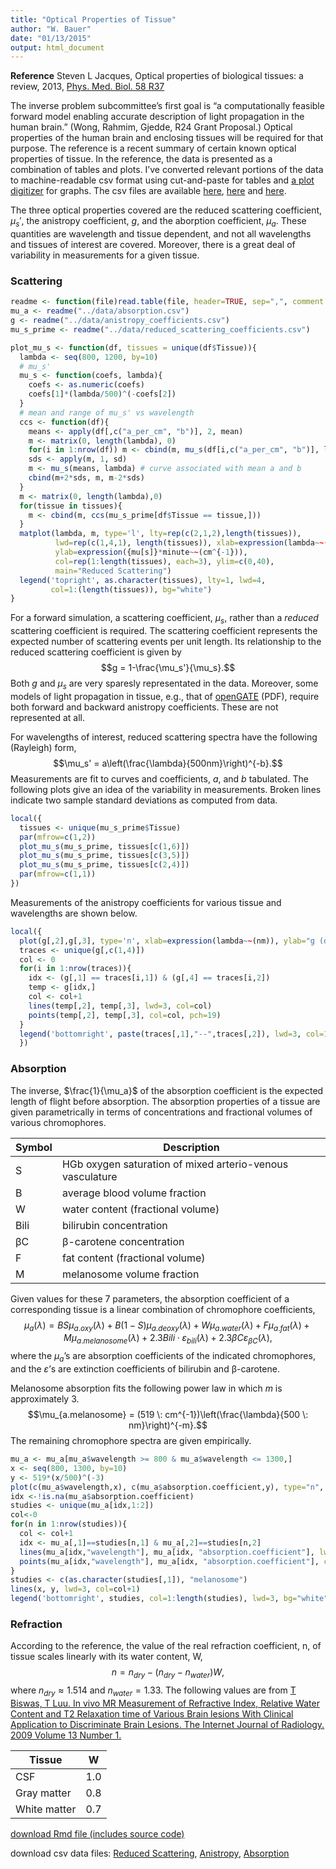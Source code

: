 ```yaml
---
title: "Optical Properties of Tissue"
author: "W. Bauer"
date: "01/13/2015"
output: html_document
---
```


**Reference** Steven L Jacques, Optical properties of biological tissues: a review, 2013, [Phys. Med. Biol. 58 R37](http://iopscience.iop.org/0031-9155/58/11/R37)

The inverse problem subcommittee's first goal is "a computationally feasible forward model enabling accurate description of light propagation in the human brain." (Wong, Rahmim, Gjedde, R24 Grant Proposal.) Optical properties of the human brain and enclosing tissues will be required for that purpose. The reference is a recent summary of certain known optical properties of tissue. In the reference, the data is presented as a combination of tables and plots. I've converted relevant portions of the data to machine-readable csv format using cut-and-paste for tables and [a plot digitizer](http://plotdigitizer.sourceforge.net/) for graphs. The csv files are available [here](../data/absorption.csv), [here](../data/anistropy_coefficients.csv) and [here](../data/reduced_scattering_coefficients.csv).

The three optical properties covered are the reduced scattering coefficient, $\mu_s'$, the anistropy coefficient, $g$, and the aborption coefficient, $\mu_a$. These quantities are wavelength and tissue dependent, and not all wavelengths and tissues of interest are covered. Moreover, there is a great deal of variability in measurements for a given tissue.

### Scattering

```r
readme <- function(file)read.table(file, header=TRUE, sep=",", comment.char="#")
mu_a <- readme("../data/absorption.csv")
g <- readme("../data/anistropy_coefficients.csv")
mu_s_prime <- readme("../data/reduced_scattering_coefficients.csv")

plot_mu_s <- function(df, tissues = unique(df$Tissue)){
  lambda <- seq(800, 1200, by=10)
  # mu_s'
  mu_s <- function(coefs, lambda){
    coefs <- as.numeric(coefs)
    coefs[1]*(lambda/500)^(-coefs[2])
  }
  # mean and range of mu_s' vs wavelength
  ccs <- function(df){
    means <- apply(df[,c("a_per_cm", "b")], 2, mean)
    m <- matrix(0, length(lambda), 0)
    for(i in 1:nrow(df)) m <- cbind(m, mu_s(df[i,c("a_per_cm", "b")], lambda))
    sds <- apply(m, 1, sd)
    m <- mu_s(means, lambda) # curve associated with mean a and b
    cbind(m+2*sds, m, m-2*sds)
  }
  m <- matrix(0, length(lambda),0)
  for(tissue in tissues){
    m <- cbind(m, ccs(mu_s_prime[df$Tissue == tissue,]))
  }
  matplot(lambda, m, type='l', lty=rep(c(2,1,2),length(tissues)), 
          lwd=rep(c(1,4,1), length(tissues)), xlab=expression(lambda~~(nm)), 
          ylab=expression({mu[s]}*minute~~(cm^{-1})),
          col=rep(1:length(tissues), each=3), ylim=c(0,40),
          main="Reduced Scattering")
  legend('topright', as.character(tissues), lty=1, lwd=4, 
         col=1:(length(tissues)), bg="white")
}
```


For a forward simulation, a scattering coefficient, $\mu_s$, rather than a *reduced* scattering coefficient is required. The scattering coefficient represents the expected number of scattering events per unit length. Its relationship to the reduced scattering coefficient is given by$$g = 1-\frac{\mu_s'}{\mu_s}.$$ Both $g$ and $\mu_s$ are very sparesly representated in the data. Moreover, some models of light propagation in tissue, e.g., that of [openGATE](http://www.opengatecollaboration.org/sites/opengatecollaboration.org/files/Cuplov2014.pdf) (PDF), require both forward and backward anistropy coefficients. These are not represented at all.

For wavelengths of interest, reduced scattering spectra have the following (Rayleigh) form,$$\mu_s' = a\left(\frac{\lambda}{500nm}\right)^{-b}.$$Measurements are fit to curves and coefficients, $a$, and $b$ tabulated. The following plots give an idea of the variability in measurements. Broken lines indicate two sample standard deviations as computed from data. 

```r
local({
  tissues <- unique(mu_s_prime$Tissue)
  par(mfrow=c(1,2))
  plot_mu_s(mu_s_prime, tissues[c(1,6)])
  plot_mu_s(mu_s_prime, tissues[c(3,5)])
  plot_mu_s(mu_s_prime, tissues[c(2,4)])
  par(mfrow=c(1,1))
})

```

Measurements of the anistropy coefficients for various tissue and wavelengths are shown below. 

```r
local({
  plot(g[,2],g[,3], type='n', xlab=expression(lambda~~(nm)), ylab="g (dimensionless)", main="Anistropy Coefficients")
  traces <- unique(g[,c(1,4)])
  col <- 0
  for(i in 1:nrow(traces)){
    idx <- (g[,1] == traces[i,1]) & (g[,4] == traces[i,2])
    temp <- g[idx,]
    col <- col+1
    lines(temp[,2], temp[,3], lwd=3, col=col)
    points(temp[,2], temp[,3], col=col, pch=19)
  }
  legend('bottomright', paste(traces[,1],"--",traces[,2]), lwd=3, col=1:nrow(traces)) 
  })
```


### Absorption

The inverse, $\frac{1}{\mu_a}$ of the absorption coefficient is the expected length of flight before absorption. The absorption properties of a tissue are given parametrically in terms of concentrations and fractional volumes of various chromophores.

Symbol | Description
-------|------------
S | HGb oxygen saturation of mixed arterio-venous vasculature
B | average blood volume fraction
W | water content (fractional volume)
Bili | bilirubin concentration 
βC | β-carotene concentration 
F | fat content (fractional volume)
M | melanosome volume fraction

Given values for these 7 parameters, the absorption coefficient of a corresponding tissue is a linear combination of chromophore coefficients,$$\mu_a(\lambda) = BS\mu_{a.oxy}(\lambda) + B(1-S)\mu_{a.deoxy}(\lambda) + W\mu_{a.water}(\lambda) + F\mu_{a.fat}(\lambda) + M\mu_{a.melanosome}(\lambda) + 2.3Bili \cdot \varepsilon_{bili}(\lambda) + 2.3\beta C \varepsilon_{\beta C}(\lambda),$$where the $\mu_a$'s are absorption coefficients of the indicated chromophores, and the $\varepsilon$'s are extinction coefficients of bilirubin and β-carotene. 

Melanosome absorption fits the following power law in which $m$ is approximately 3.$$\mu_{a.melanosome} = (519 \: cm^{-1})\left(\frac{\lambda}{500 \: nm}\right)^{-m}.$$The remaining chromophore spectra are given empirically.

```r
mu_a <- mu_a[mu_a$wavelength >= 800 & mu_a$wavelength <= 1300,]
x <- seq(800, 1300, by=10)
y <- 519*(x/500)^(-3)
plot(c(mu_a$wavelength,x), c(mu_a$absorption.coefficient,y), type="n", xlab=expression(lambda~~(nm)), ylab=expression(mu[a]~~(cm^{-1})), main="Chromophore Absorption Properties", log="y")
idx <-!is.na(mu_a$absorption.coefficient)
studies <- unique(mu_a[idx,1:2])
col<-0
for(n in 1:nrow(studies)){
  col <- col+1
  idx <- mu_a[,1]==studies[n,1] & mu_a[,2]==studies[n,2]
  lines(mu_a[idx,"wavelength"], mu_a[idx, "absorption.coefficient"], lwd=3, col=col)
  points(mu_a[idx,"wavelength"], mu_a[idx, "absorption.coefficient"], col=col)
}
studies <- c(as.character(studies[,1]), "melanosome")
lines(x, y, lwd=3, col=col+1)
legend('bottomright', studies, col=1:length(studies), lwd=3, bg="white")
```

### Refraction

According to the reference, the value of the real refraction coefficient, n, of tissue scales linearly with its water content, W,$$n = n_{dry} − (n_{dry} − n_{water})W,$$ where $n_{dry} \approx 1.514$ and $n_{water} = 1.33.$ The following values are from [T Biswas, T Luu. In vivo MR Measurement of Refractive Index, Relative Water Content and T2 Relaxation time of Various Brain lesions With Clinical Application to Discriminate Brain Lesions. The Internet Journal of Radiology. 2009 Volume 13 Number 1.](https://ispub.com/IJRA/13/1/8277#)

Tissue | W
-------|-------
CSF | 1.0
Gray matter | 0.8
White matter | 0.7

[download Rmd file (includes source code)](jacques.Rmd)

download csv data files: [Reduced Scattering](../reduced_scattering_coefficients), [Anistropy](anistropy_coefficients.csv), [Absorption](../absorption.csv)